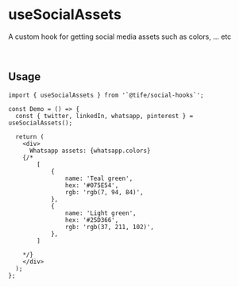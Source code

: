 
 # useSocialAssets

A custom hook for getting social media assets such as colors, ... etc


&nbsp;
## Usage

```tsx
import { useSocialAssets } from '`@tife/social-hooks`';

const Demo = () => {
  const { twitter, linkedIn, whatsapp, pinterest } = useSocialAssets();

  return (
    <div>
      Whatsapp assets: {whatsapp.colors}
    {/*  
        [
            {
                name: 'Teal green',
                hex: '#075E54',
                rgb: 'rgb(7, 94, 84)',
            },
            {
                name: 'Light green',
                hex: '#25D366',
                rgb: 'rgb(37, 211, 102)',
            },
        ]

    */}
    </div>
  );
};
```